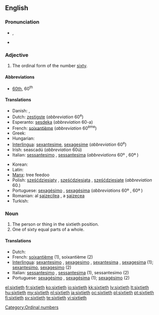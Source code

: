 ==English==

===Pronunciation===
* {{IPA|/ˈsɪkstiəθ/}}, {{SAMPA|/"sIksti@T/}}
* {{hyphenation|six|ti|eth}}

===Adjective===
{{en-adj|-}}

# The ordinal form of the number [[sixty]].

====Abbreviations====
* [[60th]], 60<sup>th</sup>

====Translations====
{{trans-top|the ordinal form of the number sixty}}
* Danish: {{t-|da|tressende}}, {{t-|da|tresindstyvende}}
* Dutch: [[zestigste]] (''abbreviation'' 60<sup>e</sup>)
* Esperanto: [[sesdeka]] (''abbreviation'' 60-a)
* French: [[soixantième]] (''abbreviation'' 60<sup>ème</sup>)
* Greek: {{t+|el|εξηκοστός|tr=exikostos}}
* Hungarian: {{t+|hu|hatvanadik}}
* [[Interlingua]]: [[sexantesime]], [[sexagesime]] (''abbreviation'' 60<sup>e</sup>)
* Irish: seascadú (''abbreviation'' 60ú)
* Italian: [[sessantesimo]] {{m}}, [[sessantesima]] {{f}} (''abbreviations'' 60º {{m}}, 60ª {{f}})
{{trans-mid}}
* Korean: {{t+|ko|예순째|tr=yesunjjae|sc=Hang}}
* Latin: {{t-|la|sexagesimus}}
* [[Manx]]: tree feedoo
* Polish: [[sześćdziesiąty]] {{m}}, [[sześćdziesiąta]] {{f}}, [[sześćdziesiąte]] {{n}} (''abbreviation'' 60.)
* Portuguese: [[sexagésimo]] {{m}}, [[sexagésima]] {{f}} (''abbreviations'' 60º {{m}}, 60ª {{f}})
* Romanian: al [[şaizecilea]] {{m}}, a [[şaizecea]] {{f}}
* Turkish: {{t|tr|altmışıncı}}
{{trans-bottom}}

===Noun===
{{en-noun|s|-}}

# The person or thing in the sixtieth position.
# One of sixty equal parts of a whole.

====Translations====

* Dutch: {{t+|nl|zestigste}}
* French: [[soixantième]]  {{m|f}} (1), soixantième {{m}} (2)
* [[Interlingua]]: [[sexantesimo]] {{m}}, [[sexagesimo]] {{m}}, [[sexantesima]] {{f}}, [[sexagesima]] {{f}} (1); [[sexantesimo]], [[sexagesimo]] (2)
* Italian: [[sessantesimo]] {{m}}, [[sessantesima]] {{f}} (1), sessantesimo {{m}} (2)
* Portuguese: [[sexagésimo]] {{m}}, [[sexagésima]] {{f}} (1); [[sexagésimo]] {{m}} (2)

[[Category:Ordinal numbers]]

[[el:sixtieth]]
[[fr:sixtieth]]
[[ko:sixtieth]]
[[io:sixtieth]]
[[kk:sixtieth]]
[[lv:sixtieth]]
[[lt:sixtieth]]
[[hu:sixtieth]]
[[my:sixtieth]]
[[nl:sixtieth]]
[[ja:sixtieth]]
[[oc:sixtieth]]
[[pl:sixtieth]]
[[pt:sixtieth]]
[[fi:sixtieth]]
[[sv:sixtieth]]
[[te:sixtieth]]
[[vi:sixtieth]]